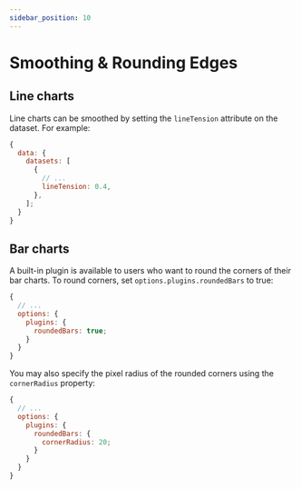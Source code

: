 ```yaml
---
sidebar_position: 10
---
```



# Smoothing & Rounding Edges

## Line charts

Line charts can be smoothed by setting the `lineTension` attribute on the dataset. For example:

```js
{
  data: {
    datasets: [
      {
        // ...
        lineTension: 0.4,
      },
    ];
  }
}
```

## Bar charts

A built-in plugin is available to users who want to round the corners of their bar charts. To round corners, set `options.plugins.roundedBars` to true:

```js
{
  // ...
  options: {
    plugins: {
      roundedBars: true;
    }
  }
}
```

You may also specify the pixel radius of the rounded corners using the `cornerRadius` property:

```js
{
  // ...
  options: {
    plugins: {
      roundedBars: {
        cornerRadius: 20;
      }
    }
  }
}
```

